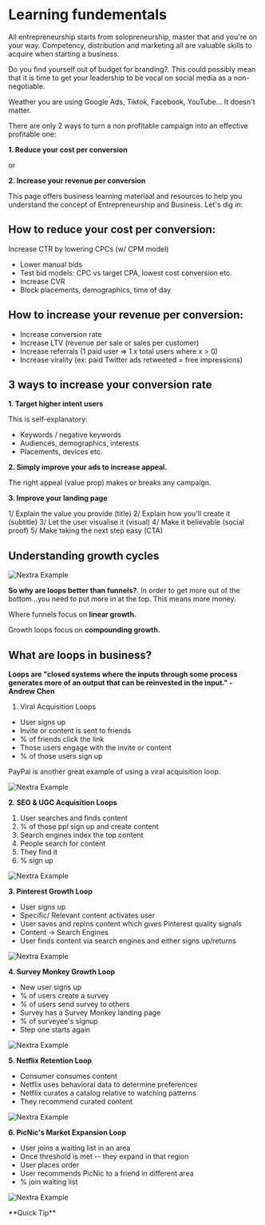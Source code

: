 

# Learning fundementals 

All entrepreneurship starts from solopreneurship, master that and you're on your way. Competency, distribution and marketing all are valuable skills to acquire when starting a business.

Do you find yourself out of budget for branding?. This could possibly mean that it is time to get your leadership to be vocal on social media as a non-negotiable. 

Weather you are using Google Ads, Tiktok, Facebook, YouTube... It doesn't matter.

There are only 2 ways to turn a non profitable campaign into an effective profitable one:

**1. Reduce your cost per conversion**

or 

**2. Increase your revenue per conversion** 

This page offers business learning materiaal and resources to help you understand the concept of Entrepreneurship and Business. Let's dig in:

## How to reduce your cost per conversion:

Increase CTR  by lowering CPCs (w/ CPM model)
- Lower manual bids
- Test bid models: CPC vs target CPA, lowest cost conversion etc.
- Increase CVR
- Block placements, demographics, time of day

## How to increase your revenue per conversion:

- Increase conversion rate
- Increase LTV (revenue per sale or sales per customer)
- Increase referrals (1 paid user => 1.x total users where x > 0)
- Increase virality (ex: paid Twitter ads retweeted = free impressions)

## 3 ways to increase your conversion rate

**1. Target higher intent users**

This is self-explanatory:

* Keywords / negative keywords
* Audiences, demographics, interests
* Placements, devices etc.

**2. Simply improve your ads to increase appeal.**

The right appeal (value prop) makes or breaks any campaign. 

**3. Improve your landing page**

1/ Explain the value you provide (title)
2/ Explain how you'll create it (subtitle)
3/ Let the user visualise it (visual)
4/ Make it believable (social proof)
5/ Make taking the next step easy (CTA)

## Understanding growth cycles 

<Bleed>![Nextra Example](../public/bus.png)</Bleed>

**So why are loops better than funnels?**. In order to get more out of the bottom...you need to put more in at the top. This means more money.

Where funnels focus on **linear growth.**

Growth loops focus on **compounding growth.** 

## What are loops in business?

**Loops are "closed systems where the inputs through some process generates more of an output that can be reinvested in the input." - Andrew Chen**

1. Viral Acquisition Loops
* User signs up
* Invite or content is sent to friends
* % of friends click the link
* Those users engage with the invite or content
* % of those users sign up

PayPal is another great example of using a viral acquisition loop.

<Bleed>![Nextra Example](../public/alo.png)</Bleed>

**2. SEO & UGC Acquisition Loops**

1. User searches and finds content
2. % of those ppl sign up and create content
3. Search engines index the top content
4. People search for content
5. They find it
6. % sign up

<Bleed>![Nextra Example](../public/alo2.png)</Bleed>

**3. Pinterest Growth Loop**

* User signs up
* Specific/ Relevant content activates user
* User saves and repins content which gives Pinterest quality signals
* Content -> Search Engines
* User finds content via search engines and either signs up/returns

<Bleed>![Nextra Example](../public/alo3.png)</Bleed>

**4. Survey Monkey Growth Loop**

* New user signs up
* % of users create a survey
* % of users send survey to others
* Survey has a Survey Monkey landing page
* % of surveyee's signup 
* Step one starts again


<Bleed>![Nextra Example](../public/alo4.png)</Bleed>

**5. Netflix Retention Loop**

* Consumer consumes content
* Netflix uses behavioral data to determine preferences
* Netflix curates a catalog relative to watching patterns
* They recommend curated content


<Bleed>![Nextra Example](../public/alo5.png)</Bleed>

**6. PicNic's Market Expansion Loop**

* User joins a waiting list in an area
* Once threshold is met -- they expand in that region
* User places order
* User recommends PicNic to a friend in different area
* % join waiting list

<Bleed>![Nextra Example](../public/alo6.png)</Bleed>


<span id="sidebar-and-anchor-links" />
<Callout>
  **Quick Tip** 
</Callout>

